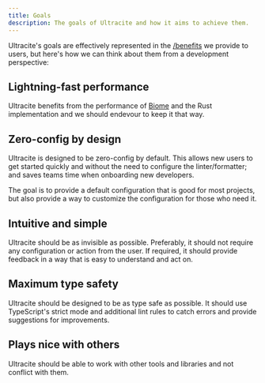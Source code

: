 ```yaml
---
title: Goals
description: The goals of Ultracite and how it aims to achieve them.
---
```


Ultracite's goals are effectively represented in the [/benefits](/benefits) we provide to users, but here's how we can think about them from a development perspective:

## Lightning-fast performance

Ultracite benefits from the performance of [Biome](https://biomejs.dev/) and the Rust implementation and we should endevour to keep it that way.

## Zero-config by design

Ultracite is designed to be zero-config by default. This allows new users to get started quickly and without the need to configure the linter/formatter; and saves teams time when onboarding new developers.

The goal is to provide a default configuration that is good for most projects, but also provide a way to customize the configuration for those who need it.

## Intuitive and simple

Ultracite should be as invisible as possible. Preferably, it should not require any configuration or action from the user. If required, it should provide feedback in a way that is easy to understand and act on.

## Maximum type safety

Ultracite should be designed to be as type safe as possible. It should use TypeScript's strict mode and additional lint rules to catch errors and provide suggestions for improvements.

## Plays nice with others

Ultracite should be able to work with other tools and libraries and not conflict with them.






